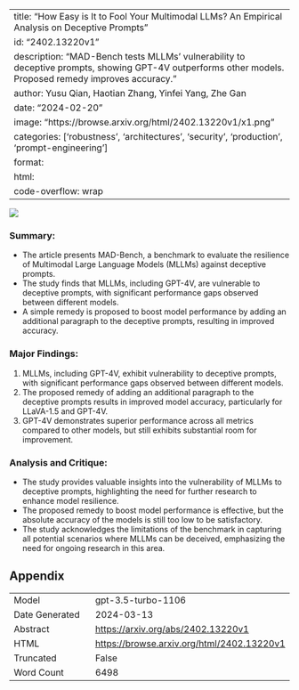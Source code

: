 
---
title: "How Easy is It to Fool Your Multimodal LLMs? An Empirical Analysis on Deceptive Prompts"
id: "2402.13220v1"
description: "MAD-Bench tests MLLMs' vulnerability to deceptive prompts, showing GPT-4V outperforms other models. Proposed remedy improves accuracy."
author: Yusu Qian, Haotian Zhang, Yinfei Yang, Zhe Gan
date: "2024-02-20"
image: "https://browse.arxiv.org/html/2402.13220v1/x1.png"
categories: ['robustness', 'architectures', 'security', 'production', 'prompt-engineering']
format:
  html:
    code-overflow: wrap
---

![](https://browse.arxiv.org/html/2402.13220v1/x1.png)

### Summary:
- The article presents MAD-Bench, a benchmark to evaluate the resilience of Multimodal Large Language Models (MLLMs) against deceptive prompts.
- The study finds that MLLMs, including GPT-4V, are vulnerable to deceptive prompts, with significant performance gaps observed between different models.
- A simple remedy is proposed to boost model performance by adding an additional paragraph to the deceptive prompts, resulting in improved accuracy.

### Major Findings:
1. MLLMs, including GPT-4V, exhibit vulnerability to deceptive prompts, with significant performance gaps observed between different models.
2. The proposed remedy of adding an additional paragraph to the deceptive prompts results in improved model accuracy, particularly for LLaVA-1.5 and GPT-4V.
3. GPT-4V demonstrates superior performance across all metrics compared to other models, but still exhibits substantial room for improvement.

### Analysis and Critique:
- The study provides valuable insights into the vulnerability of MLLMs to deceptive prompts, highlighting the need for further research to enhance model resilience.
- The proposed remedy to boost model performance is effective, but the absolute accuracy of the models is still too low to be satisfactory.
- The study acknowledges the limitations of the benchmark in capturing all potential scenarios where MLLMs can be deceived, emphasizing the need for ongoing research in this area.

## Appendix

|          |          |
|----------|----------|
| Model     | gpt-3.5-turbo-1106       |
| Date Generated     | 2024-03-13       |
| Abstract | [https://arxiv.org/abs/2402.13220v1](https://arxiv.org/abs/2402.13220v1)        |
| HTML     | [https://browse.arxiv.org/html/2402.13220v1](https://browse.arxiv.org/html/2402.13220v1)       |
| Truncated       | False       |
| Word Count       | 6498       |